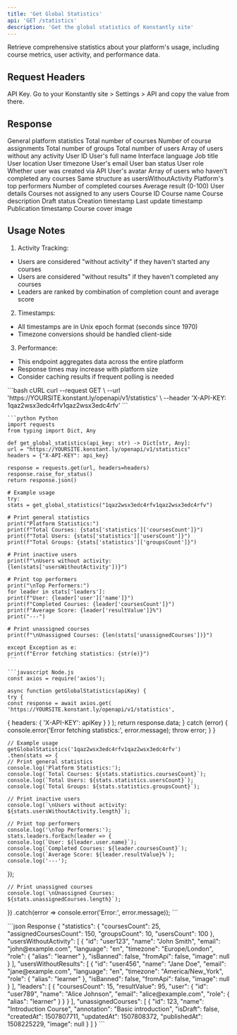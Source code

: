 ```yaml
---
title: 'Get Global Statistics'
api: 'GET /statistics'
description: 'Get the global statistics of Konstantly site'
---
```


Retrieve comprehensive statistics about your platform's usage, including course metrics, user activity, and performance data.

## Request Headers

<ParamField header="X-API-KEY" type="string" required>
    API Key. Go to your Konstantly site > Settings > API and copy the value from there.
</ParamField>

## Response

<ResponseField name="statistics" type="object" required>
    General platform statistics
    <Expandable title="Statistics properties">
        <ResponseField name="coursesCount" type="integer" required>Total number of courses</ResponseField>
        <ResponseField name="assignedCoursesCount" type="integer" required>Number of course assignments</ResponseField>
        <ResponseField name="groupsCount" type="integer" required>Total number of groups</ResponseField>
        <ResponseField name="usersCount" type="integer" required>Total number of users</ResponseField>
    </Expandable>
</ResponseField>

<ResponseField name="usersWithoutActivity" type="array" required>
    Array of users without any activity
    <Expandable title="User properties">
        <ResponseField name="id" type="string" required>User ID</ResponseField>
        <ResponseField name="name" type="string" required>User's full name</ResponseField>
        <ResponseField name="language" type="string" required>Interface language</ResponseField>
        <ResponseField name="occupation" type="string">Job title</ResponseField>
        <ResponseField name="location" type="string">User location</ResponseField>
        <ResponseField name="timezone" type="string" required>User timezone</ResponseField>
        <ResponseField name="email" type="string" required>User's email</ResponseField>
        <ResponseField name="isBanned" type="boolean" required>User ban status</ResponseField>
        <ResponseField name="role" type="string" required>User role</ResponseField>
        <ResponseField name="fromApi" type="boolean" required>Whether user was created via API</ResponseField>
        <ResponseField name="image" type="object">User's avatar</ResponseField>
    </Expandable>
</ResponseField>

<ResponseField name="usersWithoutResults" type="array" required>
    Array of users who haven't completed any courses
    <Expandable title="User properties">
        Same structure as usersWithoutActivity
    </Expandable>
</ResponseField>

<ResponseField name="leaders" type="array" required>
    Platform's top performers
    <Expandable title="Leader properties">
        <ResponseField name="coursesCount" type="integer" required>Number of completed courses</ResponseField>
        <ResponseField name="resultValue" type="integer" required>Average result (0-100)</ResponseField>
        <ResponseField name="user" type="object" required>User details</ResponseField>
    </Expandable>
</ResponseField>

<ResponseField name="unassignedCourses" type="array" required>
    Courses not assigned to any users
    <Expandable title="Course properties">
        <ResponseField name="id" type="integer" required>Course ID</ResponseField>
        <ResponseField name="name" type="string" required>Course name</ResponseField>
        <ResponseField name="annotation" type="string" required>Course description</ResponseField>
        <ResponseField name="isDraft" type="boolean" required>Draft status</ResponseField>
        <ResponseField name="createdAt" type="integer" required>Creation timestamp</ResponseField>
        <ResponseField name="updatedAt" type="integer" required>Last update timestamp</ResponseField>
        <ResponseField name="publishedAt" type="integer" required>Publication timestamp</ResponseField>
        <ResponseField name="image" type="object">Course cover image</ResponseField>
    </Expandable>
</ResponseField>

## Usage Notes

1. Activity Tracking:
- Users are considered "without activity" if they haven't started any courses
- Users are considered "without results" if they haven't completed any courses
- Leaders are ranked by combination of completion count and average score

2. Timestamps:
- All timestamps are in Unix epoch format (seconds since 1970)
- Timezone conversions should be handled client-side

3. Performance:
- This endpoint aggregates data across the entire platform
- Response times may increase with platform size
- Consider caching results if frequent polling is needed

<RequestExample>
    ```bash cURL
    curl --request GET \
    --url 'https://YOURSITE.konstant.ly/openapi/v1/statistics' \
    --header 'X-API-KEY: 1qaz2wsx3edc4rfv1qaz2wsx3edc4rfv'
    ```

    ```python Python
    import requests
    from typing import Dict, Any

    def get_global_statistics(api_key: str) -> Dict[str, Any]:
    url = "https://YOURSITE.konstant.ly/openapi/v1/statistics"
    headers = {"X-API-KEY": api_key}

    response = requests.get(url, headers=headers)
    response.raise_for_status()
    return response.json()

    # Example usage
    try:
    stats = get_global_statistics("1qaz2wsx3edc4rfv1qaz2wsx3edc4rfv")

    # Print general statistics
    print("Platform Statistics:")
    print(f"Total Courses: {stats['statistics']['coursesCount']}")
    print(f"Total Users: {stats['statistics']['usersCount']}")
    print(f"Total Groups: {stats['statistics']['groupsCount']}")

    # Print inactive users
    print(f"\nUsers without activity: {len(stats['usersWithoutActivity'])}")

    # Print top performers
    print("\nTop Performers:")
    for leader in stats['leaders']:
    print(f"User: {leader['user']['name']}")
    print(f"Completed Courses: {leader['coursesCount']}")
    print(f"Average Score: {leader['resultValue']}%")
    print("---")

    # Print unassigned courses
    print(f"\nUnassigned Courses: {len(stats['unassignedCourses'])}")

    except Exception as e:
    print(f"Error fetching statistics: {str(e)}")
    ```

    ```javascript Node.js
    const axios = require('axios');

    async function getGlobalStatistics(apiKey) {
    try {
    const response = await axios.get(
    'https://YOURSITE.konstant.ly/openapi/v1/statistics',
{
    headers: {
    'X-API-KEY': apiKey
}
}
    );
    return response.data;
} catch (error) {
    console.error('Error fetching statistics:', error.message);
    throw error;
}
}

    // Example usage
    getGlobalStatistics('1qaz2wsx3edc4rfv1qaz2wsx3edc4rfv')
    .then(stats => {
    // Print general statistics
    console.log('Platform Statistics:');
    console.log(`Total Courses: ${stats.statistics.coursesCount}`);
    console.log(`Total Users: ${stats.statistics.usersCount}`);
    console.log(`Total Groups: ${stats.statistics.groupsCount}`);

    // Print inactive users
    console.log(`\nUsers without activity: ${stats.usersWithoutActivity.length}`);

    // Print top performers
    console.log('\nTop Performers:');
    stats.leaders.forEach(leader => {
    console.log(`User: ${leader.user.name}`);
    console.log(`Completed Courses: ${leader.coursesCount}`);
    console.log(`Average Score: ${leader.resultValue}%`);
    console.log('---');
});

    // Print unassigned courses
    console.log(`\nUnassigned Courses: ${stats.unassignedCourses.length}`);
})
    .catch(error => console.error('Error:', error.message));
    ```
</RequestExample>

<ResponseExample>
    ```json Response
    {
        "statistics": {
        "coursesCount": 25,
        "assignedCoursesCount": 150,
        "groupsCount": 10,
        "usersCount": 100
    },
        "usersWithoutActivity": [
    {
        "id": "user123",
        "name": "John Smith",
        "email": "john@example.com",
        "language": "en",
        "timezone": "Europe/London",
        "role": {
        "alias": "learner"
    },
        "isBanned": false,
        "fromApi": false,
        "image": null
    }
        ],
        "usersWithoutResults": [
    {
        "id": "user456",
        "name": "Jane Doe",
        "email": "jane@example.com",
        "language": "en",
        "timezone": "America/New_York",
        "role": {
        "alias": "learner"
    },
        "isBanned": false,
        "fromApi": false,
        "image": null
    }
        ],
        "leaders": [
    {
        "coursesCount": 15,
        "resultValue": 95,
        "user": {
        "id": "user789",
        "name": "Alice Johnson",
        "email": "alice@example.com",
        "role": {
        "alias": "learner"
    }
    }
    }
        ],
        "unassignedCourses": [
    {
        "id": 123,
        "name": "Introduction Course",
        "annotation": "Basic introduction",
        "isDraft": false,
        "createdAt": 1507807711,
        "updatedAt": 1507808372,
        "publishedAt": 1508225229,
        "image": null
    }
        ]
    }
    ```
</ResponseExample>